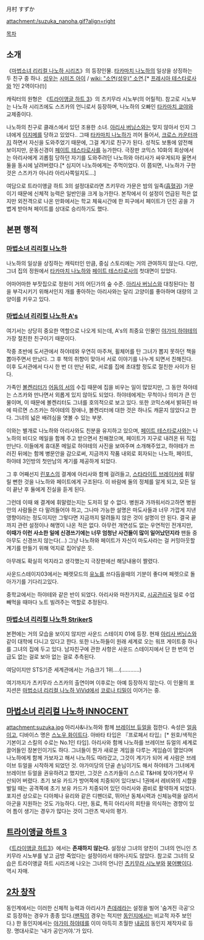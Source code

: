 月村 すずか

attachment:/suzuka_nanoha.gif?align=right

[[목차]]

== 소개 ==
《[[마법소녀 리리컬 나노하 시리즈]]》의 등장인물. [[타카마치 나노하]]의 일상을 상징하는 두 친구 중 하나. [[성우]]는 [[시미즈 아이]] / [[wiki: "소연(성우)" 소연]].[* [[프레시아 테스타로사]]와 1인 2역이다(!)]

캐릭터의 원형은 《[[트라이앵글 하트 3]]》의 츠키무라 시노부(의 어릴적). 참고로 시노부는 나노하 시리즈에도 스즈카의 언니로서 등장하며, 나노하의 오빠인 [[타카마치 쿄야]]와 교제중이다.

나노하의 친구로 클래스에서 있던 조용한 소녀. [[아리사 버닝스]]와는 맞지 않아서 인지 그녀에게 [[이지메]]를 당하고 있었다.. 그때 [[타카마치 나노하]]가 끼어 들어서, [[크로스 카운터]]까지 하면서 자신을 도와주었기 때문에, 그걸 계기로 친구가 된다. 성적도 보통에 얌전해 보이지만, 운동신경이 [[페이트 테스타로사]]를 능가한다. 극장판 코믹스 10화의 회상에서는 아리사에게 괴롭힘 당하던 자기를 도와주려던 나노하와 아리사가 싸우게되자 울면서 둘을 동시에 날려버렸다.[* 심지어 나노하에게는 주먹이었다. 이 쯤되면, 나노하가 구한것은 스즈카가 아니라 아리사쪽일지도...]

여담으로 트라이앵글 하트 3의 설정대로라면 츠키무라 가문은 밤의 일족([[흡혈귀]]) 가문이기 때문에 신체적 능력은 일반인을 크게 능가한다. 본작에서 이 설정이 언급된 적은 없지만 외전격으로 나온 만화에서는 학교 체육시간에 한 피구에서 페이트가 던진 공을 가볍게 받아쳐 페이트를 상대로 승리하기도 했다.

== 본편 행적 ==
=== [[마법소녀 리리컬 나노하]] ===
나노하의 일상을 상징하는 캐릭터인 만큼, 중심 스토리에는 거의 관여하지 않는다. 다만, 그녀 집의 정원에서 [[타카마치 나노하]]와 [[페이트 테스타로사]]의 첫대면이 있었다.

어마어마한 부잣집으로 정원이 거의 어딘가의 숲 수준.
[[아리사 버닝스]]와 대칭된다는 점을 부각시키기 위해서인지 개를 좋아하는 아리사와는 달리 고양이를 좋아하며 대량의 고양이를 키우고 있다.

=== [[마법소녀 리리컬 나노하 A's]] ===
여기서는 상당히 중요한 역할으로 나오게 되는데, A's의 최중요 인물인 [[야가미 하야테]]의 가장 절친한 친구이기 때문이다.

작중 초반에 도서관에서 하야테와 우연히 마주쳐, 휠체어를 탄 그녀가 뽑지 못하던 책을 뽑아주면서 만났다. 그 후 책의 취향이 맞아서 서로 이야기를 나누게 되면서 친해진다. 이후 도서관에서 다시 한 번 더 만난 뒤로, 서로를 집에 초대할 정도로 절친한 사이가 된다.

가족인 [[볼켄리터]]가 [[어둠의 서]]의 수집 때문에 집을 비우는 일이 많았지만, 그 동안 하야테는 스즈카와 만나면서 외롭게 있지 않아도 되었다. 하야테에게는 무척이나 의미가 큰 인물이며, 이 때문에 볼켄리터도 그녀를 호의적으로 보고 있다. 또한 코믹스에서 밝혀진 바에 따르면 스즈카는 하야테의 장애나, 볼켄리터에 대한 것은 하나도 캐묻지 않았다고 한다. 그녀의 넓은 배려심을 엿볼 수 있는 부분.

이와는 별개로 나노하와 아리사와도 친분을 유지하고 있으며, [[페이트 테스타로사]]와는 나노하의 비디오 메일을 함께 주고 받으면서 친해졌으며, 페이트가 지구로 내려온 뒤 직접 만난다. 이들에게 휴대폰 메일로 하야테의 사진을 보여주며 소개해주었고, 하야테가 쓰러진 뒤에는 함께 병문안을 감으로써, 지금까지 작품 내외로 회자되는 나노하, 페이트, 하야테 3인방의 첫만남의 계기를 제공하게 되었다.

그 후 어째선지 [[린포스]]의 결계에 아리사와 함께 걸려들고, [[스타라이트 브레이커]]에 휘말릴 뻔한 것을 나노하와 페이트에게 구조된다. 이 바람에 둘의 정체를 알게 되고, 모든 일이 끝난 후 둘에게 진실을 듣게 된다.

그런데 이때 왜 결계에 휘말렸는지는 도저히 알 수 없다. 병원과 가까워서라고하면 병원 안의 사람들은 다 말려들어야 하고, 그나마 가능한 설명은 마도사들과 너무 가깝게 지낸 영향이라는 정도이지만 그렇다면 지금까지 말려들지 않은 것이 설명이 안 된다. 결국 끝까지 관련 설정이나 해명이 나온 적은 없다. 아무런 개연성도 없는 우연적인 전개지만, '''이때가 이런 사소한 일에 신경쓰기에는 너무 엄청난 사건들이 많이 일어났던지라''' 팬들 중 아무도 신경쓰지 않는다(…) 그냥 나노하와 페이트가 자신이 마도사라는 걸 커밍아웃할 계기를 만들기 위해 억지로 집어넣은 듯.

아무래도 확실히 억지라고 생각했는지 극장판에선 해당내용이 짤렸다. 

사운드스테이지03에서는 페렛모드의 [[유노]]를 쓰다듬을때의 기분이 좋다며 페렛으로 돌아가기를 기다리고있다.

중학교에서는 하야테와 같은 반이 되었다. 아리사와 마찬가지로, [[시공관리국]] 일로 수업 빼먹을 때마다 노트 빌려주는 역할로 추정된다.

=== [[마법소녀 리리컬 나노하 StrikerS]] ===
본편에는 거의 모습을 보이지 않지만 사운드 스테이지 01에 등장. 현재 [[아리사 버닝스]]와 같이 대학에 다니고 있다고 한다. 또한 나노하들이 원래 세계로 오는 워프 게이트중 하나를 그녀의 집에 두고 있다. 남자친구에 관한 사항은 사운드 스테이지에서 단 한 번의 언급도 없는 걸로 보아 없는 걸로 추측된다.

여담이지만 STS기준 세계관에서는 가슴크기 1위....(............)

여기까지가 츠키무라 스즈카의 출연이며 이후로는 아예 등장하지 않는다. 이 인물의 포지션은 [[마법소녀 리리컬 나노하 ViVid]]에서 [[코로나 티밀]]이 이어가는 중.

== [[마법소녀 리리컬 나노하 INNOCENT]] ==

attachment:suzuka.jpg
아리사&나노하와 함께 [[브레이브 듀얼]]을 접한다. 속성은 [[얼음]]이고, 디바이스 명은 [[스노우 화이트]]다. 아바타 타입은 『프로페서 타입』[* 원호/색적은 기본이고 스킬의 수로는 No.1인 타입].
아리사와 함께 나노하를 브레이브 듀얼의 세계로 끌어들인 장본인이기도 하다. 그녀들이 뭔가 새로운 게임을 다루는 게임숍이 열었다며 나노하에게 함께 가보자고 해서 나노하도 따라갔고, 그것이 계기가 되어 세 사람은 브레이브 듀얼을 시작하게 되었던 것.
야가미당의 단골 손님이기도 해서 하야테가 그녀에게 브레이브 듀얼을 권유하려고 했지만, 그것은 스즈카들이 스스로 T&H에 찾아가면서 무산되어 버렸다.
초기 보유 카드가 방어쪽에 치중되어 있다보니 1권에서 레비와의 시합을 벌일 때는 공격쪽에 초기 보유 카드가 치중되어 있던 아리사와 콤비로 활약하게 되었다. 
포지션 상으로는 디아체나 유리와 같은 디펜더로, 뛰어난 동체시력과 신체능력을 살려서 아군을 지원하는 것도 가능하다. 다만, 동료, 특히 아리사의 피탄을 의식하는 경향이 있어 틈이 생기는 경우가 많다는 것이 그란츠 박사의 평가.

== [[트라이앵글 하트 3]] ==
《[[트라이앵글 하트3]]》에서는 '''존재하지 않는다.''' 설정상 그녀의 양친이 그녀의 언니인 츠키무라 시노부를 낳고 금방 죽었다는 설정이라서 태어나지도 않았다. 참고로 그녀의 모습은 트라이앵글 하트 시리즈에 나오는 그녀의 언니인 [[츠키무라 시노부]]와 [[붕어빵]]이다. 역시 자매.

== [[2차 창작]] ==
동인계에서는 이러한 신체적 능력과 아리사가 [[츤데레]]라는 설정을 빌어 '숨겨진 극공'으로 등장하는 경우가 종종 있다.([[팬픽]]의 경우는 적지만 [[동인지]]에서는 비교적 자주 보인다.) 한 동인지에서는 [[야가미 하야테]]를 이미 아득히 초월한 [[내공]]의 동인지 제작자로 등장. 명대사로는 '내가 공인거야.'가 있다.
